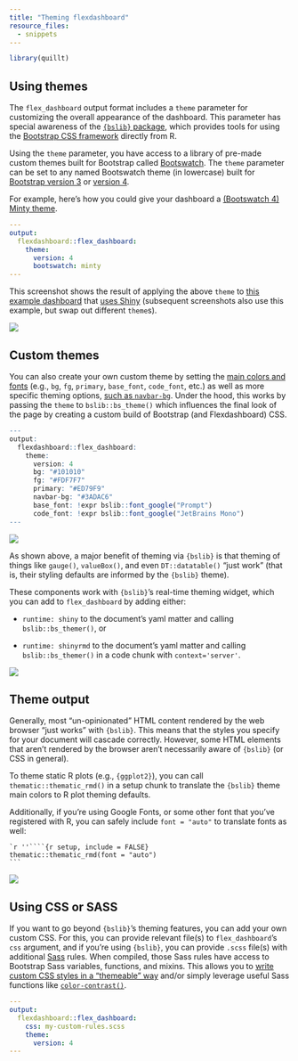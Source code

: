 ```yaml
---
title: "Theming flexdashboard"
resource_files:
  - snippets
---
```


```r
library(quillt)
```
  
## Using themes

The `flex_dashboard` output format includes a `theme` parameter for customizing the overall appearance of the dashboard. This parameter has special awareness of the [`{bslib}` package](https://rstudio.github.io/bslib/), which provides tools for using the [Bootstrap CSS framework](https://getbootstrap.com/) directly from R. 

Using the `theme` parameter, you have access to a library of pre-made custom themes built for Bootstrap called [Bootswatch](https://bootswatch.com/). The `theme` parameter can be set to any named Bootswatch theme (in lowercase) built for [Bootstrap version 3](https://bootswatch.com/3/) or [version 4](https://bootswatch.com/). 

For example, here's how you could give your dashboard a [(Bootswatch 4) Minty theme](https://bootswatch.com/minty/).

```yaml
---
output:
  flexdashboard::flex_dashboard:
    theme: 
      version: 4
      bootswatch: minty
---
```

<!--Carson- can you expand on when you need to specify Bootstrap version- should we recommend always? what is the default if not stated?-->

This screenshot shows the result of applying the above `theme` to [this example dashboard](https://gist.github.com/cpsievert/04bedbe9af652fab8c24a5e5eee0d721) that [uses Shiny](theme.html) (subsequent screenshots also use this example, but swap out different `theme`s).

![](images/theme-minty.png){.snippet}

## Custom themes

You can also create your own custom theme by setting the [main colors and fonts](https://rstudio.github.io/bslib/articles/theming.html#main-colors-fonts) (e.g., `bg`, `fg`, `primary`, `base_font`, `code_font`, etc.) as well as more specific theming options, [such as `navbar-bg`](https://rstudio.github.io/bslib/articles/bs4-variables.html#navbar-bg). Under the hood, this works by passing the `theme` to `bslib::bs_theme()` which influences the final look of the page by creating a custom build of Bootstrap (and Flexdashboard) CSS.

<!--Carson- do these variables only work for version 4? also, can you combine with a theme- maybe worth saying you can do theme plus variables, or just use variables on their own?-->

```r
---
output:
  flexdashboard::flex_dashboard:
    theme:
      version: 4
      bg: "#101010"
      fg: "#FDF7F7" 
      primary: "#ED79F9"
      navbar-bg: "#3ADAC6"
      base_font: !expr bslib::font_google("Prompt")
      code_font: !expr bslib::font_google("JetBrains Mono")
---
```

![](images/theme-dark.png){.snippet}

<!--I'd love to see the fonts part separated with an L2 header so it is easier to skim and see, plus linkable-->

As shown above, a major benefit of theming via `{bslib}` is that theming of things like `gauge()`, `valueBox()`, and even `DT::datatable()` "just work" (that is, their styling defaults are informed by the `{bslib}` theme). 

These components work with `{bslib}`'s real-time theming widget, which you can add to `flex_dashboard` by adding either:

+ `runtime: shiny` to the document's yaml matter and calling `bslib::bs_themer()`, or

<!--where should the bs_themer call happen? does it matter?-->

+ `runtime: shinyrmd` to the document's yaml matter and calling `bslib::bs_themer()` in a code chunk with `context='server'`.

<!--example code chunk? I don't know what to do here-->

![](images/real-time.gif){.snippet}

## Theme output

Generally, most "un-opinionated" HTML content rendered by the web browser "just works" with `{bslib}`. This means that the styles you specify for your document will cascade correctly. However, some HTML elements that aren't rendered by the browser aren't necessarily aware of `{bslib}` (or CSS in general). 

To theme static R plots (e.g., `{ggplot2}`), you can call `thematic::thematic_rmd()` in a setup chunk to translate the `{bslib}` theme main colors to R plot theming defaults. 

Additionally, if you're using Google Fonts, or some other font that you've registered with R, you can safely include `font = "auto"` to translate fonts as well:

````
`r ''````{r setup, include = FALSE}
thematic::thematic_rmd(font = "auto")
```
````

![](images/theme-plot.png){.snippet}

## Using CSS or SASS

If you want to go beyond `{bslib}`'s theming features, you can add your own custom CSS. For this, you can provide relevant file(s) to `flex_dashboard`'s `css` argument, and if you're using `{bslib}`, you can provide `.scss` file(s) with additional [Sass](https://sass-lang.com/) rules. When compiled, those Sass rules have access to Bootstrap Sass variables, functions, and mixins. This allows you to [write custom CSS styles in a "themeable" way](https://rstudio.github.io/bslib/articles/theming.html#a-basic-themeable-component) and/or simply leverage useful Sass functions like [`color-contrast()`](https://github.com/rstudio/bslib/blob/df10a878e0e9d1e42c83b4c2101bc8d9f00ad314/inst/sass-utils/color-contrast.scss#L9).

```yaml
---
output:
  flexdashboard::flex_dashboard:
    css: my-custom-rules.scss
    theme: 
      version: 4
---
```

<!--Carson- can we provide even just one example rule here using a bootstrap variable?-->
